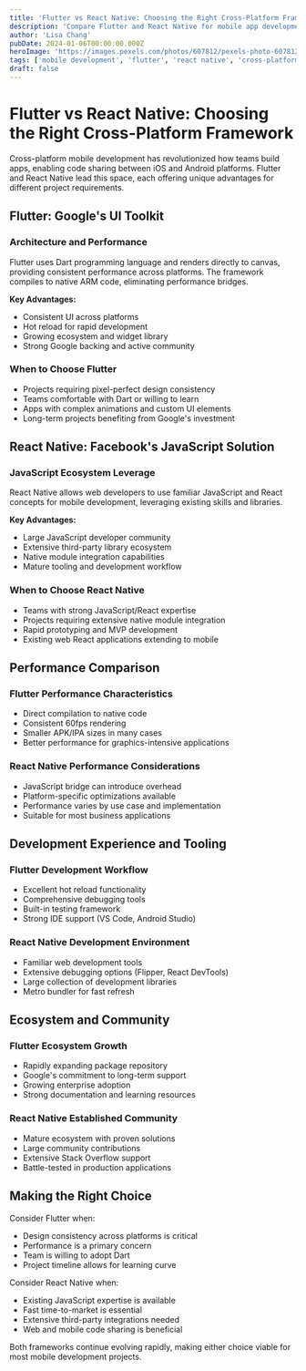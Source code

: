 ```yaml
---
title: 'Flutter vs React Native: Choosing the Right Cross-Platform Framework'
description: 'Compare Flutter and React Native for mobile app development. Learn about performance, ecosystem, and development experience to make informed decisions.'
author: 'Lisa Chang'
pubDate: 2024-01-06T00:00:00.000Z
heroImage: 'https://images.pexels.com/photos/607812/pexels-photo-607812.jpeg?auto=compress&cs=tinysrgb&w=1260&h=750&dpr=1'
tags: ['mobile development', 'flutter', 'react native', 'cross-platform']
draft: false
---
```


# Flutter vs React Native: Choosing the Right Cross-Platform Framework

Cross-platform mobile development has revolutionized how teams build apps, enabling code sharing between iOS and Android platforms. Flutter and React Native lead this space, each offering unique advantages for different project requirements.

## Flutter: Google's UI Toolkit

### Architecture and Performance
Flutter uses Dart programming language and renders directly to canvas, providing consistent performance across platforms. The framework compiles to native ARM code, eliminating performance bridges.

**Key Advantages:**
- Consistent UI across platforms
- Hot reload for rapid development
- Growing ecosystem and widget library
- Strong Google backing and active community

### When to Choose Flutter
- Projects requiring pixel-perfect design consistency
- Teams comfortable with Dart or willing to learn
- Apps with complex animations and custom UI elements
- Long-term projects benefiting from Google's investment

## React Native: Facebook's JavaScript Solution

### JavaScript Ecosystem Leverage
React Native allows web developers to use familiar JavaScript and React concepts for mobile development, leveraging existing skills and libraries.

**Key Advantages:**
- Large JavaScript developer community
- Extensive third-party library ecosystem
- Native module integration capabilities
- Mature tooling and development workflow

### When to Choose React Native
- Teams with strong JavaScript/React expertise
- Projects requiring extensive native module integration
- Rapid prototyping and MVP development
- Existing web React applications extending to mobile

## Performance Comparison

### Flutter Performance Characteristics
- Direct compilation to native code
- Consistent 60fps rendering
- Smaller APK/IPA sizes in many cases
- Better performance for graphics-intensive applications

### React Native Performance Considerations
- JavaScript bridge can introduce overhead
- Platform-specific optimizations available
- Performance varies by use case and implementation
- Suitable for most business applications

## Development Experience and Tooling

### Flutter Development Workflow
- Excellent hot reload functionality
- Comprehensive debugging tools
- Built-in testing framework
- Strong IDE support (VS Code, Android Studio)

### React Native Development Environment
- Familiar web development tools
- Extensive debugging options (Flipper, React DevTools)
- Large collection of development libraries
- Metro bundler for fast refresh

## Ecosystem and Community

### Flutter Ecosystem Growth
- Rapidly expanding package repository
- Google's commitment to long-term support
- Growing enterprise adoption
- Strong documentation and learning resources

### React Native Established Community
- Mature ecosystem with proven solutions
- Large community contributions
- Extensive Stack Overflow support
- Battle-tested in production applications

## Making the Right Choice

Consider Flutter when:
- Design consistency across platforms is critical
- Performance is a primary concern
- Team is willing to adopt Dart
- Project timeline allows for learning curve

Consider React Native when:
- Existing JavaScript expertise is available
- Fast time-to-market is essential
- Extensive third-party integrations needed
- Web and mobile code sharing is beneficial

Both frameworks continue evolving rapidly, making either choice viable for most mobile development projects.